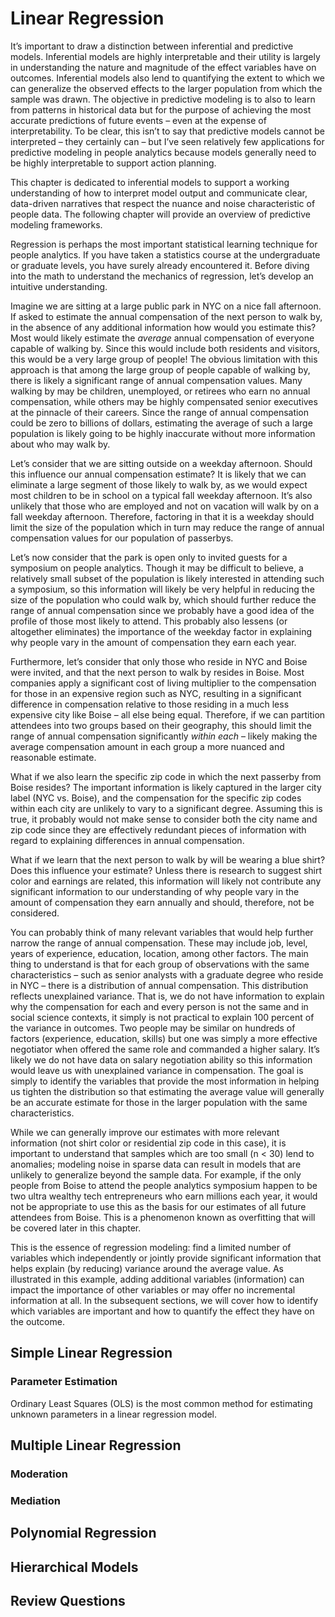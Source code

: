 # Linear Regression {#lm}

It's important to draw a distinction between inferential and predictive models. Inferential models are highly interpretable and their utility is largely in understanding the nature and magnitude of the effect variables have on outcomes. Inferential models also lend to quantifying the extent to which we can generalize the observed effects to the larger population from which the sample was drawn. The objective in predictive modeling is to also to learn from patterns in historical data but for the purpose of achieving the most accurate predictions of future events -- even at the expense of interpretability. To be clear, this isn't to say that predictive models cannot be interpreted -- they certainly can -- but I've seen relatively few applications for predictive modeling in people analytics because models generally need to be highly interpretable to support action planning. 

This chapter is dedicated to inferential models to support a working understanding of how to interpret model output and communicate clear, data-driven narratives that respect the nuance and noise characteristic of people data. The following chapter will provide an overview of predictive modeling frameworks.

Regression is perhaps the most important statistical learning technique for people analytics. If you have taken a statistics course at the undergraduate or graduate levels, you have surely already encountered it. Before diving into the math to understand the mechanics of regression, let's develop an intuitive understanding.

Imagine we are sitting at a large public park in NYC on a nice fall afternoon. If asked to estimate the annual compensation of the next person to walk by, in the absence of any additional information how would you estimate this? Most would likely estimate the <i>average</i> annual compensation of everyone capable of walking by. Since this would include both residents and visitors, this would be a very large group of people! The obvious limitation with this approach is that among the large group of people capable of walking by, there is likely a significant range of annual compensation values. Many walking by may be children, unemployed, or retirees who earn no annual compensation, while others may be highly compensated senior executives at the pinnacle of their careers. Since the range of annual compensation could be zero to billions of dollars, estimating the average of such a large population is likely going to be highly inaccurate without more information about who may walk by.

Let's consider that we are sitting outside on a weekday afternoon. Should this influence our annual compensation estimate? It is likely that we can eliminate a large segment of those likely to walk by, as we would expect most children to be in school on a typical fall weekday afternoon. It's also unlikely that those who are employed and not on vacation will walk by on a fall weekday afternoon. Therefore, factoring in that it is a weekday should limit the size of the population which in turn may reduce the range of annual compensation values for our population of passerbys.

Let's now consider that the park is open only to invited guests for a symposium on people analytics. Though it may be difficult to believe, a relatively small subset of the population is likely interested in attending such a symposium, so this information will likely be very helpful in reducing the size of the population who could walk by, which should further reduce the range of annual compensation since we probably have a good idea of the profile of those most likely to attend. This probably also lessens (or altogether eliminates) the importance of the weekday factor in explaining why people vary in the amount of compensation they earn each year.

Furthermore, let's consider that only those who reside in NYC and Boise were invited, and that the next person to walk by resides in Boise. Most companies apply a significant cost of living multiplier to the compensation for those in an expensive region such as NYC, resulting in a significant difference in compensation relative to those residing in a much less expensive city like Boise -- all else being equal. Therefore, if we can partition attendees into two groups based on their geography, this should limit the range of annual compensation significantly <i>within each</i> -- likely making the average compensation amount in each group a more nuanced and reasonable estimate.

What if we also learn the specific zip code in which the next passerby from Boise resides? The important information is likely captured in the larger city label (NYC vs. Boise), and the compensation for the specific zip codes within each city are unlikely to vary to a significant degree. Assuming this is true, it probably would not make sense to consider both the city name and zip code since they are effectively redundant pieces of information with regard to explaining differences in annual compensation.

What if we learn that the next person to walk by will be wearing a blue shirt? Does this influence your estimate? Unless there is research to suggest shirt color and earnings are related, this information will likely not contribute any significant information to our understanding of why people vary in the amount of compensation they earn annually and should, therefore, not be considered.

You can probably think of many relevant variables that would help further narrow the range of annual compensation. These may include job, level, years of experience, education, location, among other factors. The main thing to understand is that for each group of observations with the same characteristics -- such as senior analysts with a graduate degree who reside in NYC -- there is a distribution of annual compensation. This distribution reflects unexplained variance. That is, we do not have information to explain why the compensation for each and every person is not the same and in social science contexts, it simply is not practical to explain 100 percent of the variance in outcomes. Two people may be similar on hundreds of factors (experience, education, skills) but one was simply a more effective negotiator when offered the same role and commanded a higher salary. It's likely we do not have data on salary negotiation ability so this information would leave us with unexplained variance in compensation. The goal is simply to identify the variables that provide the most information in helping us tighten the distribution so that estimating the average value will generally be an accurate estimate for those in the larger population with the same characteristics.

While we can generally improve our estimates with more relevant information (not shirt color or residential zip code in this case), it is important to understand that samples which are too small (n < 30) lend to anomalies; modeling noise in sparse data can result in models that are unlikely to generalize beyond the sample data. For example, if the only people from Boise to attend the people analytics symposium happen to be two ultra wealthy tech entrepreneurs who earn millions each year, it would not be appropriate to use this as the basis for our estimates of all future attendees from Boise. This is a phenomenon known as overfitting that will be covered later in this chapter.

This is the essence of regression modeling: find a limited number of variables which independently or jointly provide significant information that helps explain (by reducing) variance around the average value. As illustrated in this example, adding additional variables (information) can impact the importance of other variables or may offer no incremental information at all. In the subsequent sections, we will cover how to identify which variables are important and how to quantify the effect they have on the outcome.

## Simple Linear Regression


### Parameter Estimation

Ordinary Least Squares (OLS) is the most common method for estimating unknown parameters in a linear regression model.


## Multiple Linear Regression



### Moderation



### Mediation



## Polynomial Regression




## Hierarchical Models



## Review Questions


